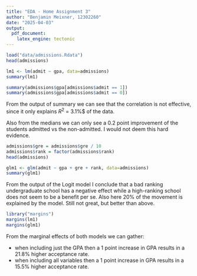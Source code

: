 ```yaml
---
title: "EDA - Home Assignment 3"
author: "Benjamin Meixner, 12302260"
date: "2025-04-03"
output: 
  pdf_document:
    latex_engine: tectonic
---
```


```r
load("data/admissions.Rdata")
head(admissions)

lm1 <- lm(admit ~ gpa, data=admissions)
summary(lm1)

summary(admissions$gpa[admissions$admit == 1])
summary(admissions$gpa[admissions$admit == 0])
```

From the output of summary we can see that the correlation is not effective, 
since it only explains $R^2$ = 3.1\%$ of the data.

Also from the medians we can only see a $0.2$ point improvement of the students
admitted vs the non-admitted. I would not deem this hard evidence.

```r
admissions$gre = admissions$gre / 10
admissions$rank = factor(admissions$rank)
head(admissions)

glm1 <- glm(admit ~ gpa + gre + rank, data=admissions)
summary(glm1)
```

From the output of the Logit model I conclude that 
a bad ranking undergraduate school has a negative effect
while a high-ranking school does not seem to be a benefit per se.
Also here $20\%$ of the movement is explained by the model.
Still not great, but better than above.

```r
library("margins")
margins(lm1)
margins(glm1)
```

From the marginal effects of both models we can gather:

- when including just the GPA then a 1 point increase in GPA results in a $21.8\%$ higher acceptance rate.
- when including all variables then a 1 point increase in GPA results in a $15.5\%$ higher acceptance rate.

